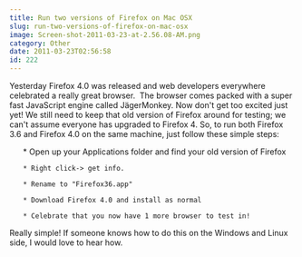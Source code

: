 ```yaml
---
title: Run two versions of Firefox on Mac OSX
slug: run-two-versions-of-firefox-on-mac-osx
image: Screen-shot-2011-03-23-at-2.56.08-AM.png
category: Other
date: 2011-03-23T02:56:58
id: 222
---
```


Yesterday Firefox 4.0 was released and web developers everywhere celebrated a really great browser.  The browser comes packed with a super fast JavaScript engine called JägerMonkey. Now don't get too excited just yet! We still need to keep that old version of Firefox around for testing; we can't assume everyone has upgraded to Firefox 4. So, to run both Firefox 3.6 and Firefox 4.0 on the same machine, just follow these simple steps:
<ol>
	* Open up your Applications folder and find your old version of Firefox

	* Right click-> get info.

	* Rename to "Firefox36.app"

	* Download Firefox 4.0 and install as normal

	* Celebrate that you now have 1 more browser to test in!

</ol>
Really simple! If someone knows how to do this on the Windows and Linux side, I would love to hear how.